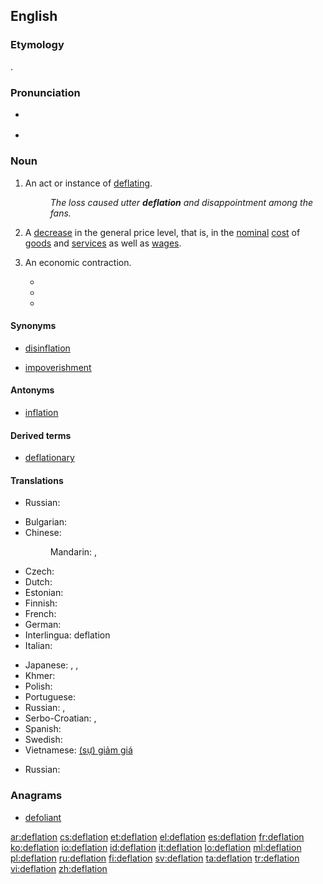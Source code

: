 ==English==

{{wikipedia}}

===Etymology===
{{suffix|deflate|ion}}.

===Pronunciation===
* {{a|UK}} {{IPA|/dɪˈfleɪʃən/}}
* {{rhymes|eɪʃən}}

===Noun===
{{en-noun}}

# An act or instance of [[deflate|deflating]].
#: ''The loss caused utter '''deflation''' and disappointment among the fans.''
# {{context|economics|lang=en}} A [[decrease]] in the general price level, that is, in the [[nominal]] [[cost]] of [[goods]] and [[services]] as well as [[wages]].
# {{context|economics|euphemistic|lang=en}} An economic contraction.
#* {{quote-news|title=Stans to seek foreign trade|work=Christian Science Monitor|date=March 13|year=1969|passage=Beyond that, there is the hope that '''deflation''' of the US economy which the administration has in mind will, overtime; stem the import flood.}}
#* {{quote-news|title=Unions Hold Key To British Stability|work=Milwaukee Sentinel|date=October 11|year=1976|passage=It also must be acknowledged that Britain's problems won't be solved by an abrupt '''deflation''' of the economy.}}
#* {{quote-news|title=Valley Pipe Dream Wrecked Economy|work=Calgary Herald|date=June 3|year=1978|passage=The great '''deflation''' of the northern economy occurred with the rupturing of the Mackenzie Valley pipe dream.}}

====Synonyms====
* {{sense|decrease in price level}} [[disinflation]]
* {{sense|economic contraction}} [[impoverishment]]

====Antonyms====
* [[inflation]]

====Derived terms====
* [[deflationary]]

====Translations====
{{trans-top|instance of deflating}}
* Russian: {{t+|ru|выкачивание|n|tr=vykáčivanije|sc=Cyrl}} {{qualifier|во́здуха, га́за}}
{{trans-mid}}
{{trans-bottom}}
{{trans-top|decrease in the general price level}}
* Bulgarian: {{t+|bg|дефлация|f}}
* Chinese:
*: Mandarin: {{t|cmn|通貨緊縮|sc=Hani}}, {{t+|cmn|通货紧缩|tr=tōnghuò jǐnsuō|sc=Hani}}
* Czech: {{t+|cs|deflace|f}}
* Dutch: {{t|nl|deflatie}}
* Estonian: {{t+|et|deflatsioon}}
* Finnish: {{t+|fi|deflaatio}}
* French: {{t+|fr|déflation|f}}
* German: {{t+|de|Deflation|f}}
* Interlingua: deflation
* Italian: {{t|it|deflazione|f}}
{{trans-mid}}
* Japanese: {{t+|ja|デフレーション|tr=defurēshon|sc=Jpan}}, {{t+|ja|通貨収縮|tr=つうかしゅうしゅく, tsūka jūshuku|sc=Jpan}} {{qualifier|currency contraction}}, {{t+|ja|収縮|tr=しゅうしゅく, jūshuku|sc=Jpan}}
* Khmer: {{t|km|អប្បផរណា|tr=ap pak por ro nar|sc=Khmr}}
* Polish: {{t+|pl|deflacja|f}}
* Portuguese: {{t|pt|deflação|f}}
* Russian: {{t+|ru|дефляция|f|tr=defljácija|sc=Cyrl}}, {{t|ru|снижение цен|n|tr=snižénije cen|sc=Cyrl}}
* Serbo-Croatian: {{t|sh|deflacija}}, {{t|sh|дефлација|f}}
* Spanish: {{t|es|deflación|f}}
* Swedish: {{t+|sv|deflation}}
* Vietnamese: [[giảm giá|(sự) giảm giá]]
{{trans-bottom}}
{{trans-top|economic contraction}}
* Russian: {{t+|ru|дефляция|f|tr=defljácija|sc=Cyrl}}
{{trans-mid}}
{{trans-bottom}}

===Anagrams===
* [[defoliant#English|defoliant]]

[[ar:deflation]]
[[cs:deflation]]
[[et:deflation]]
[[el:deflation]]
[[es:deflation]]
[[fr:deflation]]
[[ko:deflation]]
[[io:deflation]]
[[id:deflation]]
[[it:deflation]]
[[lo:deflation]]
[[ml:deflation]]
[[pl:deflation]]
[[ru:deflation]]
[[fi:deflation]]
[[sv:deflation]]
[[ta:deflation]]
[[tr:deflation]]
[[vi:deflation]]
[[zh:deflation]]